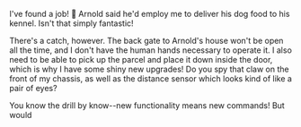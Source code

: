 
I've found a job! 🎉 Arnold said he'd employ me to deliver his dog food to his
kennel. Isn't that simply fantastic!

There's a catch, however. The back gate to Arnold's house won't be open all the
time, and I don't have the human hands necessary to operate it. I also need to
be able to pick up the parcel and place it down inside the door, which is why I
have some shiny new upgrades! Do you spy that claw on the front of my chassis,
as well as the distance sensor which looks kind of like a pair of eyes?

You know the drill by know--new functionality means new commands! But would
